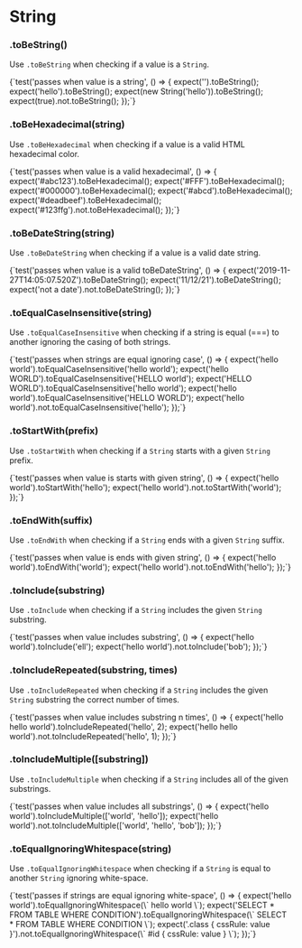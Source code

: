 
# String

### .toBeString()

Use `.toBeString` when checking if a value is a `String`.

<TestFile name="toBeString">
  {`test('passes when value is a string', () => {
  expect('').toBeString();
  expect('hello').toBeString();
  expect(new String('hello')).toBeString();
  expect(true).not.toBeString();
});`}
</TestFile>

### .toBeHexadecimal(string)

Use `.toBeHexadecimal` when checking if a value is a valid HTML hexadecimal color.

<TestFile name="toBeHexadecimal">
  {`test('passes when value is a valid hexadecimal', () => {
  expect('#abc123').toBeHexadecimal();
  expect('#FFF').toBeHexadecimal();
  expect('#000000').toBeHexadecimal();
  expect('#abcd').toBeHexadecimal();
  expect('#deadbeef').toBeHexadecimal();
  expect('#123ffg').not.toBeHexadecimal();
});`}
</TestFile>

### .toBeDateString(string)

Use `.toBeDateString` when checking if a value is a valid date string.

<TestFile name="toBeDateString">
  {`test('passes when value is a valid toBeDateString', () => {
  expect('2019-11-27T14:05:07.520Z').toBeDateString();
  expect('11/12/21').toBeDateString();
  expect('not a date').not.toBeDateString();
});`}
</TestFile>

### .toEqualCaseInsensitive(string)

Use `.toEqualCaseInsensitive` when checking if a string is equal (===) to another ignoring the casing of both strings.

<TestFile name="toEqualCaseInsensitive">
  {`test('passes when strings are equal ignoring case', () => {
  expect('hello world').toEqualCaseInsensitive('hello world');
  expect('hello WORLD').toEqualCaseInsensitive('HELLO world');
  expect('HELLO WORLD').toEqualCaseInsensitive('hello world');
  expect('hello world').toEqualCaseInsensitive('HELLO WORLD');
  expect('hello world').not.toEqualCaseInsensitive('hello');
});`}
</TestFile>

### .toStartWith(prefix)

Use `.toStartWith` when checking if a `String` starts with a given `String` prefix.

<TestFile name="toStartWith">
  {`test('passes when value is starts with given string', () => {
  expect('hello world').toStartWith('hello');
  expect('hello world').not.toStartWith('world');
});`}
</TestFile>

### .toEndWith(suffix)

Use `.toEndWith` when checking if a `String` ends with a given `String` suffix.

<TestFile name="toEndWith">
  {`test('passes when value is ends with given string', () => {
  expect('hello world').toEndWith('world');
  expect('hello world').not.toEndWith('hello');
});`}
</TestFile>

### .toInclude(substring)

Use `.toInclude` when checking if a `String` includes the given `String` substring.

<TestFile name="toInclude">
  {`test('passes when value includes substring', () => {
  expect('hello world').toInclude('ell');
  expect('hello world').not.toInclude('bob');
});`}
</TestFile>

### .toIncludeRepeated(substring, times)

Use `.toIncludeRepeated` when checking if a `String` includes the given `String` substring the correct number of times.

<TestFile name="toIncludeRepeated">
  {`test('passes when value includes substring n times', () => {
  expect('hello hello world').toIncludeRepeated('hello', 2);
  expect('hello hello world').not.toIncludeRepeated('hello', 1);
});`}
</TestFile>

### .toIncludeMultiple([substring])

Use `.toIncludeMultiple` when checking if a `String` includes all of the given substrings.

<TestFile name="toIncludeMultiple">
  {`test('passes when value includes all substrings', () => {
  expect('hello world').toIncludeMultiple(['world', 'hello']);
  expect('hello world').not.toIncludeMultiple(['world', 'hello', 'bob']);
});`}
</TestFile>

### .toEqualIgnoringWhitespace(string)

Use `.toEqualIgnoringWhitespace` when checking if a `String` is equal to another `String` ignoring white-space.

<TestFile name="toEqualIgnoringWhitespace">
  {`test('passes if strings are equal ignoring white-space', () => {
  expect('hello world').toEqualIgnoringWhitespace(\`
      hello
      world
  \`);
  expect('SELECT * FROM TABLE WHERE CONDITION').toEqualIgnoringWhitespace(\`
      SELECT * FROM TABLE
      WHERE CONDITION
  \`);
  expect('.class { cssRule: value }').not.toEqualIgnoringWhitespace(\`
      #id {
          cssRule: value
      }
    \`);
});`}
</TestFile>
